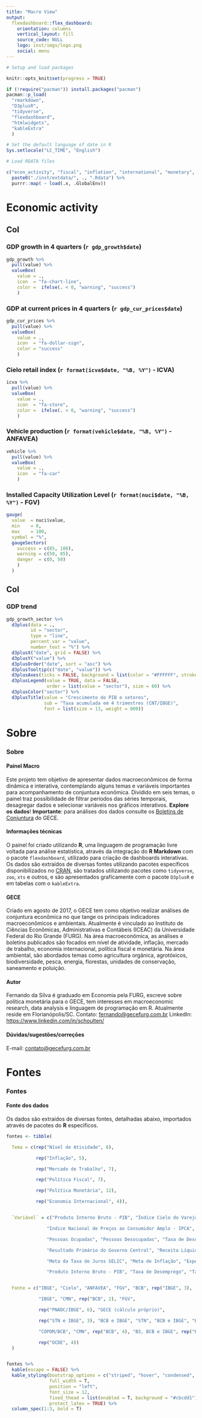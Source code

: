 ```yaml
---
title: "Macro View"
output: 
  flexdashboard::flex_dashboard:
    orientation: columns
    vertical_layout: fill
    source_code: NULL
    logo: inst/imgs/logo.png
    social: menu
---
```



<style>                     
.navbar {
  background-color:#253F90;
}
</style> 


```r

# Setup and load packages

knitr::opts_knit$set(progress = TRUE)

if (!require("pacman")) install.packages("pacman")
pacman::p_load(
  "rmarkdown",
  "D3plusR",
  "tidyverse",
  "flexdashboard",
  "htmlwidgets",
  "kableExtra"
  )

# Set the default language of date in R
Sys.setlocale("LC_TIME", "English")

```

```r

# Load RDATA files

c("econ_activity", "fiscal", "inflation", "international", "monetary", "labor") %>%
  paste0("./inst/extdata/", ., ".Rdata") %>% 
  purrr::map( ~ load(.x, .GlobalEnv))

```



Economic activity {data-navmenu="Explorar" data-icon="fa-chart-line"}
=====================================

Col {data-width=375}
-----------------------------------------------------------------------


### GDP growth in 4 quarters (`r gdp_growth$date`)

```r
gdp_growth %>%
  pull(value) %>%
  valueBox(
    value = .,
    icon  = "fa-chart-line",
    color =  ifelse(. < 0, "warning", "success")
    )
```

### GDP at current prices in 4 quarters (`r gdp_cur_prices$date`)

```r
gdp_cur_prices %>%
  pull(value) %>%
  valueBox(
    value = .,
    icon  = "fa-dollar-sign",
    color = "success"
    )
```

### Cielo retail index (`r format(icva$date, "%B, %Y")` - ICVA)

```r
icva %>%
  pull(value) %>%
  valueBox(
    value = .,
    icon  = "fa-store",
    color =  ifelse(. < 0, "warning", "success")
    )
```

### Vehicle production (`r format(vehicle$date, "%B, %Y")` - ANFAVEA)

```r
vehicle %>%
  pull(value) %>%
  valueBox(
    value = .,
    icon  = "fa-car"
    )
```

### Installed Capacity Utilization Level (`r format(nuci$date, "%B, %Y")` - FGV)

```r
gauge(
  value  = nuci$value,
  min    = 0,
  max    = 100,
  symbol = "%",
  gaugeSectors(
    success = c(85, 100),
    warning = c(50, 85),
    danger  = c(0, 50)
    )
  )
```



Col {data-width=575}
-----------------------------------------------------------------------


### GDP trend {.no-title}

```r

gdp_growth_sector %>%
  d3plus(data = .,
         id = "sector",
         type = "line",
         percent_var = "value",
         number_text = "%") %>%
  d3plusX("date", grid = FALSE) %>%
  d3plusY("value") %>%
  d3plusOrder("date", sort = "asc") %>%
  d3plusTooltip(c("date", "value")) %>%
  d3plusAxes(ticks = FALSE, background = list(color = "#FFFFFF", stroke = 0)) %>%
  d3plusLegend(value = TRUE, data = FALSE,
               order = list(value = "sector"), size = 60) %>%
  d3plusColor("sector") %>%
  d3plusTitle(value = "Crescimento do PIB e setores",
              sub = "Taxa acumulada em 4 trimestres (CNT/IBGE)",
              font = list(size = 13, weight = 800))
```



Sobre {data-icon="fa-file-alt"}
=====================================

### Sobre {.no-title}
#### **Painel Macro**
Este projeto tem objetivo de apresentar dados macroeconômicos de forma dinâmica e interativa, contemplando alguns temas e variáveis importantes para acompanhamento de conjuntura econômica. Dividido em seis temas, o painel traz possibilidade de filtrar períodos das séries temporais, desagregar dados e selecionar variáveis nos gráficos interativos. **Explore os dados**!
**Importante**: para análises dos dados consulte os [Boletins de Conjuntura](https://gecefurg.com.br/boletins/boletim-macro/) do GECE.




#### **Informações técnicas**
O painel foi criado utilizando **R**, uma linguagem de programação livre voltada para análise estatística, através da integração do **R Markdown** com o pacote `flexdashboard`, utilizado para criação de dashboards interativas. Os dados são extraídos de diversas fontes utilizando pacotes específicos disponibilizados no [CRAN](https://cran.r-project.org/), são tratados utilizando pacotes como `tidyverse`, `zoo`, `xts` e outros, e são apresentados graficamente com o pacote `D3plusR` e em tabelas com o `kableExtra`.




#### **GECE**
Criado em agosto de 2017, o GECE tem como objetivo realizar análises de conjuntura econômica no que tange os principais indicadores macroeconômicos e ambientais. Atualmente é vinculado ao Instituto de Ciências Econômicas, Administrativas e Contábeis (ICEAC) da Universidade Federal do Rio Grande (FURG). Na área macroeconômica, as análises e boletins publicados são focados em nível de atividade, inflação, mercado de trabalho, economia internacional, política fiscal e monetária. Na área ambiental, são abordados temas como agricultura orgânica, agrotóxicos, biodiversidade, pesca, energia, florestas, unidades de conservação, saneamento e poluição.




#### **Autor**
Fernando da Silva é graduado em Economia pela FURG, escreve sobre política monetária para o GECE, tem interesses em macroeconomic research, data analysis e linguagem de programação em R. Atualmente reside em Florianópolis/SC.
Contato: <fernando@gecefurg.com.br>
LinkedIn: <https://www.linkedin.com/in/schoulten/>




#### **Dúvidas/sugestões/correções**
E-mail: <contato@gecefurg.com.br>



Fontes {data-icon="fa-table"}
=====================================

### Fontes {.no-title}
#### Fonte dos dados
Os dados são extraídos de diversas fontes, detalhadas abaixo, importados através de pacotes do **R** específicos.




```r

fontes <- tibble(

  Tema = c(rep("Nível de Atividade", 8),

           rep("Inflação", 5),

           rep("Mercado de Trabalho", 7),

           rep("Política Fiscal", 7),

           rep("Política Monetária", 12),

           rep("Economia Internacional", 4)),


  `Variável` = c("Produto Interno Bruto - PIB", "Índice Cielo do Varejo Ampliado - ICVA", "Produção de Veículos (autoveículos total)", "Utilização da Capacidade Instalada - indústria de transformação", "Índice de Atividade Econômica Regional - IBCR", "Pesquisa Mensal de Comércio - PMC", "Pesquisa Mensal de Serviços - PMS", "Pesquisa Industrial Mensal - Produção Física - PIM-PF",

               "Índice Nacional de Preços ao Consumidor Amplo - IPCA", "Meta de inflação", "Índice de Difusão - IPCA", "Núcleos do IPCA", "Índice Geral de Preços - IGP",

               "Pessoas Ocupadas", "Pessoas Desocupadas", "Taxa de Desemprego", "Nível da Ocupação", "Taxa de Participação", "Rendimento", "Índice de Gini",

               "Resultado Primário do Governo Central", "Receita Líquida do Governo Central", "Despesa Total do Governo Central", "Saldo da Conta Única do Tesouro Nacional", "Classificação de Risco da Dívida", "Estoque da Dívida Pública Federal", "Composição da carteira de Títulos Públicos do Tesouro Nacional",

               "Meta da Taxa de Juros SELIC", "Meta de Inflação", "Expectativas de Inflação 12 meses à frente", "SELIC Meta", "SELIC Efetiva", "CDI", "Taxa de Juros Real (ex-ante e ex-post)", "Cotação de moedas (mercado cambial)", "Expectativas da Taxa SELIC", "Estrutura a Termo da Taxa de Juros - ETTJ", "Índice Bovespa", "Risco-Brasil EMBI+",

               "Produto Interno Bruto - PIB", "Taxa de Desemprego", "Taxa de Inflação", "Taxa de Juros"),


  Fonte = c("IBGE", "Cielo", "ANFAVEA", "FGV", "BCB", rep("IBGE", 3),

            "IBGE", "CMN", rep("BCB", 2), "FGV",

            rep("PNADC/IBGE", 6), "GECE (cálculo próprio)",

            rep("STN e IBGE", 3), "BCB e IBGE", "STN", "BCB e IBGE", "BCB",

            "COPOM/BCB", "CMN", rep("BCB", 4), "B3, BCB e IBGE", rep("BCB", 2), "ANBIMA", "B3", "JP Morgan",

            rep("OCDE", 4))
  )


fontes %>%
  kable(escape = FALSE) %>%
  kable_styling(bootstrap_options = c("striped", "hover", "condensed", "responsive"),
                full_width = T,
                position = "left",
                font_size = 12,
                fixed_thead = list(enabled = T, background = "#cbcdd1"),
                protect_latex = TRUE) %>%
  column_spec(1:3, bold = T)

```


